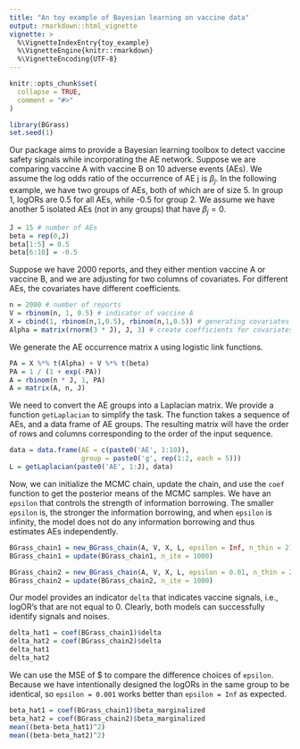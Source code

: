 ```yaml
---
title: "An toy example of Bayesian learning on vaccine data"
output: rmarkdown::html_vignette
vignette: >
  %\VignetteIndexEntry{toy_example}
  %\VignetteEngine{knitr::rmarkdown}
  %\VignetteEncoding{UTF-8}
---
```


```r
knitr::opts_chunk$set(
  collapse = TRUE,
  comment = "#>"
)
```

```r
library(BGrass)
set.seed(1)
```

Our package aims to provide a Bayesian learning toolbox to detect vaccine safety signals while incorporating the AE network. Suppose we are comparing vaccine A with vaccine B on 10 adverse events (AEs). We assume the log odds ratio of the occurrence of AE j is $\beta_j$. In the following example, we have two groups of AEs, both of which are of size 5. In group 1, logORs are 0.5 for all AEs, while -0.5 for group 2. We assume we have another 5 isolated AEs (not in any groups) that have $\beta_j=0$.

```r
J = 15 # number of AEs
beta = rep(0,J)
beta[1:5] = 0.5
beta[6:10] = -0.5
```

Suppose we have 2000 reports, and they either mention vaccine A or vaccine B, and we are adjusting for two columns of covariates. For different AEs, the covariates have different coefficients. 

```r
n = 2000 # number of reports
V = rbinom(n, 1, 0.5) # indicator of vaccine A
X = cbind(1, rbinom(n,1,0.5), rbinom(n,1,0.5)) # generating covariates
Alpha = matrix(rnorm(3 * J), J, 3) # create coefficients for covariates
```

We generate the AE occurrence matrix `A` using logistic link functions. 

```r
PA = X %*% t(Alpha) + V %*% t(beta)
PA = 1 / (1 + exp(-PA))
A = rbinom(n * J, 1, PA)
A = matrix(A, n, J)
```

We need to convert the AE groups into a Laplacian matrix. We provide a function `getLaplacian` to simplify the task. The function takes a sequence of AEs, and a data frame of AE groups. The resulting matrix will have the order of rows and columns corresponding to the order of the input sequence. 

```r
data = data.frame(AE = c(paste0('AE', 1:10)),
                  group = paste0('g', rep(1:2, each = 5)))
L = getLaplacian(paste0('AE', 1:J), data)
```

Now, we can initialize the MCMC chain, update the chain, and use the `coef` function to get the posterior means of the MCMC samples. We have an `epsilon` that controls the strength of information borrowing. The smaller `epsilon` is, the stronger the information borrowing, and when `epsilon` is infinity, the model does not do any information borrowing and thus estimates AEs independently. 

```r
BGrass_chain1 = new_BGrass_chain(A, V, X, L, epsilon = Inf, n_thin = 2)
BGrass_chain1 = update(BGrass_chain1, n_ite = 1000)

```
```r
BGrass_chain2 = new_BGrass_chain(A, V, X, L, epsilon = 0.01, n_thin = 2)
BGrass_chain2 = update(BGrass_chain2, n_ite = 1000)

```

Our model provides an indicator `delta` that indicates vaccine signals, i.e., logOR's that are not equal to 0. Clearly, both models can successfully identify signals and noises. 

```r
delta_hat1 = coef(BGrass_chain1)$delta
delta_hat2 = coef(BGrass_chain2)$delta
delta_hat1
delta_hat2
```

We can use the MSE of $\hat{\beta} to compare the difference choices of `epsilon`. Because we have intentionally designed the logORs in the same group to be identical, so `epsilon = 0.001` works better than `epsilon = Inf` as expected. 

```r
beta_hat1 = coef(BGrass_chain1)$beta_marginalized
beta_hat2 = coef(BGrass_chain2)$beta_marginalized
mean((beta-beta_hat1)^2)
mean((beta-beta_hat2)^2)
```

